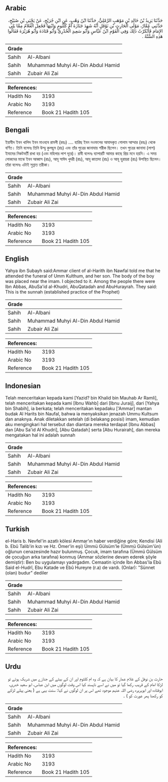 ## Arabic


<div dir="rtl" lang="ar" style={{fontSize:'larger',backgroundColor:'#f8f9fa',padding:20}}>
حَدَّثَنَا يَزِيدُ بْنُ خَالِدِ بْنِ مَوْهَبٍ الرَّمْلِيُّ، حَدَّثَنَا ابْنُ وَهْبٍ، عَنِ ابْنِ جُرَيْجٍ، عَنْ يَحْيَى بْنِ صُبَيْحٍ، حَدَّثَنِي عَمَّارٌ، مَوْلَى الْحَارِثِ بْنِ نَوْفَلٍ أَنَّهُ شَهِدَ جَنَازَةَ أُمِّ كُلْثُومٍ وَابْنِهَا فَجُعِلَ الْغُلاَمُ مِمَّا يَلِي الإِمَامَ فَأَنْكَرْتُ ذَلِكَ وَفِي الْقَوْمِ ابْنُ عَبَّاسٍ وَأَبُو سَعِيدٍ الْخُدْرِيُّ وَأَبُو قَتَادَةَ وَأَبُو هُرَيْرَةَ فَقَالُوا هَذِهِ السُّنَّةُ ‏.‏
</div>
<div style={{backgroundColor:'#f8f9fa',padding:20, marginBottom: 10}}><table> <thead> <tr> <th>Grade</th> <th></th> </tr> </thead> <tbody> <tr><td>Sahih</td><td>Al-Albani</td></tr><tr><td>Sahih</td><td>Muhammad Muhyi Al-Din Abdul Hamid</td></tr><tr><td>Sahih</td><td>Zubair Ali Zai</td></tr></tbody></table><table> <thead> <tr> <th>References:</th> <th></th> </tr> </thead> <tbody><tr><td>Hadith No</td><td>3193</td></tr><tr><td>Arabic No</td><td>3193</td></tr><tr><td>Reference</td><td>Book 21 Hadith 105</td></tr></tbody></table></div>

## Bengali


<div dir="ltr" lang="bn" style={{fontSize:'larger',backgroundColor:'#f8f9fa',padding:20}}>
ইয়াযীদ ইবন খালিদ ইবন মাওহাব রামলী (রহঃ) .... হারিছ ইবন নওফলের আযাদকৃত গোলাম আম্মার (রহঃ) থেকে বর্ণিত। তিনি বলেনঃ তিনি উম্মু কুলছূম (রাঃ) এবং তাঁর পুত্রের জানাযায় শরীক ছিলেন। তখন পুত্রের জানাযা (লাশ) ইমামের নিকটবর্তী রাখা হয় (এবং মহিলার লাশ দূরে)। রাবী বলেনঃ ব্যাপারটি আমার কাছে প্রিয় মনে হয়নি। এ সময় লোকদের মাঝে ইবন আব্বাস (রাঃ), আবূ সাঈদ খুদরী (রাঃ), আবূ কাতাদা (রাঃ) ও আবূ হুরায়রা (রাঃ) উপস্থিত ছিলেন। তাঁরা বলেনঃ এটাই সুন্নাত তরীকা।
</div>
<div style={{backgroundColor:'#f8f9fa',padding:20, marginBottom: 10}}><table> <thead> <tr> <th>Grade</th> <th></th> </tr> </thead> <tbody> <tr><td>Sahih</td><td>Al-Albani</td></tr><tr><td>Sahih</td><td>Muhammad Muhyi Al-Din Abdul Hamid</td></tr><tr><td>Sahih</td><td>Zubair Ali Zai</td></tr></tbody></table><table> <thead> <tr> <th>References:</th> <th></th> </tr> </thead> <tbody><tr><td>Hadith No</td><td>3193</td></tr><tr><td>Arabic No</td><td>3193</td></tr><tr><td>Reference</td><td>Book 21 Hadith 105</td></tr></tbody></table></div>

## English


<div dir="ltr" lang="en" style={{fontSize:'larger',backgroundColor:'#f8f9fa',padding:20}}>
Yahya ibn Subayh said:Ammar client of al-Harith ibn Nawfal told me that he attended the funeral of Umm Kulthum, and her son. The body of the boy was placed near the imam. I objected to it. Among the people there were Ibn Abbas, AbuSa'id al-Khudri, AbuQatadah and AbuHurayrah. They said: This is the sunnah (established practice of the Prophet)
</div>
<div style={{backgroundColor:'#f8f9fa',padding:20, marginBottom: 10}}><table> <thead> <tr> <th>Grade</th> <th></th> </tr> </thead> <tbody> <tr><td>Sahih</td><td>Al-Albani</td></tr><tr><td>Sahih</td><td>Muhammad Muhyi Al-Din Abdul Hamid</td></tr><tr><td>Sahih</td><td>Zubair Ali Zai</td></tr></tbody></table><table> <thead> <tr> <th>References:</th> <th></th> </tr> </thead> <tbody><tr><td>Hadith No</td><td>3193</td></tr><tr><td>Arabic No</td><td>3193</td></tr><tr><td>Reference</td><td>Book 21 Hadith 105</td></tr></tbody></table></div>

## Indonesian


<div dir="ltr" lang="id" style={{fontSize:'larger',backgroundColor:'#f8f9fa',padding:20}}>
Telah menceritakan kepada kami [Yazid? bin Khalid bin Mauhab Ar Ramli], telah menceritakan kepada kami [Ibnu Wahb] dari [Ibnu Juraij], dari [Yahya bin Shabih], ia berkata; telah menceritakan kepadaku ['Ammar] mantan budak Al Harits bin Naufal, bahwa ia menyaksikan jenazah Ummu Kultsum dan anaknya. Anak diletakkan setelah (di belakang posisi) imam, kemudian aku mengingkari hal tersebut dan diantara mereka terdapat [Ibnu Abbas] dan [Abu Sa'id Al Khudri], [Abu Qatadah] serta [Abu Hurairah], dan mereka mengatakan hal ini adalah sunnah
</div>
<div style={{backgroundColor:'#f8f9fa',padding:20, marginBottom: 10}}><table> <thead> <tr> <th>Grade</th> <th></th> </tr> </thead> <tbody> <tr><td>Sahih</td><td>Al-Albani</td></tr><tr><td>Sahih</td><td>Muhammad Muhyi Al-Din Abdul Hamid</td></tr><tr><td>Sahih</td><td>Zubair Ali Zai</td></tr></tbody></table><table> <thead> <tr> <th>References:</th> <th></th> </tr> </thead> <tbody><tr><td>Hadith No</td><td>3193</td></tr><tr><td>Arabic No</td><td>3193</td></tr><tr><td>Reference</td><td>Book 21 Hadith 105</td></tr></tbody></table></div>

## Turkish


<div dir="ltr" lang="tr" style={{fontSize:'larger',backgroundColor:'#f8f9fa',padding:20}}>
el-Haris b. Nevfel'in azatlı kölesi Ammar'ın haber verdiğine göre; Kendisi (Ali b. Ebû Talib'in kızı ve Hz. Ömer'in eşi) Ümmü Gülsüm'le (Ümmü Gülsüm'ün) oğlunun cenazesinde hazır bulunmuş. Çocuk, imam tarafına (Ümmü Gülsüm de çocuğun arka tarafına) konmuş (Ammar sözlerine devam ederek şöyle demiştir): Ben bu uygulamayı yadırgadım. Cemaatin içinde İbn Abbas'Ia Ebû Said el-Hudrî, Ebu Katade ve Ebû Hureyre (r.a) de vardı. (Onlar): "Sünnet (olan) budur" dediler
</div>
<div style={{backgroundColor:'#f8f9fa',padding:20, marginBottom: 10}}><table> <thead> <tr> <th>Grade</th> <th></th> </tr> </thead> <tbody> <tr><td>Sahih</td><td>Al-Albani</td></tr><tr><td>Sahih</td><td>Muhammad Muhyi Al-Din Abdul Hamid</td></tr><tr><td>Sahih</td><td>Zubair Ali Zai</td></tr></tbody></table><table> <thead> <tr> <th>References:</th> <th></th> </tr> </thead> <tbody><tr><td>Hadith No</td><td>3193</td></tr><tr><td>Arabic No</td><td>3193</td></tr><tr><td>Reference</td><td>Book 21 Hadith 105</td></tr></tbody></table></div>

## Urdu


<div dir="rtl" lang="ur" style={{fontSize:'larger',backgroundColor:'#f8f9fa',padding:20}}>
حارث بن نوفل کے غلام عمار کا بیان ہے کہ وہ ام کلثوم اور ان کے بیٹے کے جنازے میں شریک ہوئے تو لڑکا امام کے قریب رکھا گیا تو میں نے اسے ناپسند کیا اس وقت لوگوں میں ابن عباس، ابو سعید خدری، ابوقتادہ اور ابوہریرہ رضی اللہ عنہم موجود تھے اس پر ان لوگوں نے کہا: سنت یہی ہے ( یعنی پہلے لڑکے کو رکھنا پھر عورت کو ) ۔
</div>
<div style={{backgroundColor:'#f8f9fa',padding:20, marginBottom: 10}}><table> <thead> <tr> <th>Grade</th> <th></th> </tr> </thead> <tbody> <tr><td>Sahih</td><td>Al-Albani</td></tr><tr><td>Sahih</td><td>Muhammad Muhyi Al-Din Abdul Hamid</td></tr><tr><td>Sahih</td><td>Zubair Ali Zai</td></tr></tbody></table><table> <thead> <tr> <th>References:</th> <th></th> </tr> </thead> <tbody><tr><td>Hadith No</td><td>3193</td></tr><tr><td>Arabic No</td><td>3193</td></tr><tr><td>Reference</td><td>Book 21 Hadith 105</td></tr></tbody></table></div>